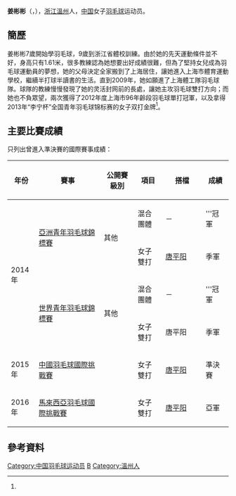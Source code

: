 {{noteTA|G1=Badminton}}
{{Infobox badminton player
| playername = 姜彬彬
| image = 
| size = 
| caption = 
| birth_name = 
| date_of_birth = {{birth_date_and_age|1996|5|31}}
| place_of_birth = {{CHN}}[[浙江省|浙江省]]<br/>[[溫州市|溫州市]][[平阳县|平阳县]][[昆阳镇_(平阳县)|昆阳镇]]<ref name="姜彬彬">{{cite news|title=姜彬彬获全国青年羽毛球锦标赛金牌|url=http://py.66wz.com/system/2013/04/07/011244610.shtml|agency=平阳新闻网|date=2013-04-07|accessdate=2017-02-09|archive-date=2019-09-16|archive-url=https://web.archive.org/web/20190916130320/http://py.66wz.com/system/2013/04/07/011244610.shtml|dead-url=no}}</ref>
| residence =
| height = {{height|m=1.61}}<ref name="姜彬彬" />
| weight = 
| handedness = 
| country = {{CHN}}
| years_intldebut = 2013年<ref name="姜彬彬" />
| years_started = 
| coach = 
| event = 女子雙打
| highest_ranking = 第176位（女雙-[[唐平阳|唐平阳]]）
| date_of_highest_ranking = 2016年11月10日<ref>[http://bwfcontent.tournamentsoftware.com/ranking/player.aspx?id=12375&player=661714 BWF World Ranking - Ranking of JIANG Binbin (79756)]{{en}}</ref>
| current_ranking = 第176位（女雙-[[唐平阳|唐平阳]]）<br/>第569位（混雙-[[陳思航|陳思航]]）
| date_of_current_ranking = 2016年11月24日<ref>[http://bwfcontent.tournamentsoftware.com/ranking/category.aspx?id=12375&category=475 BWF World Ranking - BWF世界排名榜 (11/24/2016) - Women's doubles] {{Webarchive|url=https://archive.is/20161124070348/http://bwfcontent.tournamentsoftware.com/ranking/category.aspx?id=12375&category=475 |date=2016-11-24 }}{{en}}</ref><ref>[http://bwfcontent.tournamentsoftware.com/ranking/category.aspx?id=12375&category=476 BWF World Ranking - BWF世界排名榜 (11/24/2016) - Mixed doubles] {{Wayback|url=http://bwfcontent.tournamentsoftware.com/ranking/category.aspx?id=12375&category=476 |date=20170305001017 }}{{en}}</ref>
| played = 13勝–6負（女雙）<br/>8勝–4負（混雙）
| titles = 
| bwf_profile = B954861F-6509-4940-A3AF-F97A87983613
| bwf_id = 79756
| updated = 2016年11月24日
}}
{{MedalTableTop}}
{{MedalSport | 女子[[羽毛球|羽毛球]]}}
{{MedalCountry | {{CHN}}}}
{{MedalCompetition | [[世界青年羽毛球錦標賽|世界青年羽毛球錦標賽]]}}
{{MedalGold | [[2014年世界青年羽毛球錦標賽|2014年 亞羅士打]] | 混合團體 }}
{{MedalBronze | [[2014年世界青年羽毛球錦標賽|2014年 亞羅士打]] | 女子雙打 }}
{{MedalCompetition | [[亞洲青年羽毛球錦標賽|亞洲青年羽毛球錦標賽]]}}
{{MedalGold | [[2014年亞洲青年羽毛球錦標賽|2014年 臺北]] | 混合團體 }}
{{MedalBronze | [[2014年亞洲青年羽毛球錦標賽|2014年 臺北]] | 女子雙打 }}
{{MedalBottom}}
'''姜彬彬'''（{{lang|en|'''Jiang Binbin'''}}，{{bd|1996年|5月31日|catIdx=J姜}}），[[浙江|浙江]][[溫州|溫州]]人，[[中国|中国]]女子[[羽毛球|羽毛球]]运动员。

== 簡歷 ==
姜彬彬7歲開始學羽毛球，9歲到浙江省體校訓練。由於她的先天運動條件並不好，身高只有1.61米，很多教練認為她想要出好成績很難，但為了堅持女兒成為羽毛球運動員的夢想，她的父母決定全家搬到了上海居住，讓她進入上海市體育運動學校，繼續半打球半讀書的生活。直到2009年，她如願進了上海體工隊羽毛球隊。球隊的教練慢慢發現了她的灵活封网前的長處，讓她主攻羽毛球雙打方向；而她也不負眾望，兩次獲得了2012年度上海市96年齡段羽毛球單打冠軍，以及拿得2013年“李宁杯”全国青年羽毛球锦标赛的女子双打金牌<ref name="姜彬彬"/>。

==主要比賽成績==
只列出曾進入準決賽的國際賽事成績：
{| class=wikitable style="text-align:center; font-size:small;" 
!width="50"|年份
!width="180"|賽事
!width="80"|公開賽級別
!width="60"|項目
!width="100"|搭檔
!width="50"|成績
|-
!rowspan="4"|2014年
|rowspan="2"|[[2014年亞洲青年羽毛球錦標賽|亞洲青年羽毛球錦標賽]]
|rowspan="2"|其他
|混合團體
|－
|bgcolor="gold"|'''冠軍
|-
|女子雙打
|[[唐平阳|唐平阳]]
|bgcolor="#b8860b"|季軍
|-
|rowspan="2"|[[2014年世界青年羽毛球錦標賽|世界青年羽毛球錦標賽]]
|rowspan="2"|其他
|混合團體
|－
|bgcolor="gold"|'''冠軍
|-
|女子雙打
|唐平阳
|bgcolor="#b8860b"|季軍
|-
!rowspan="1"|2015年
|[[2015年中國羽毛球國際挑戰賽|中國羽毛球國際挑戰賽]]
|{{BWFIC}}
|女子雙打
|[[唐平阳|唐平阳]]
|bgcolor="#b8860b"|準決賽
|-
!rowspan="1"|2016年
|[[2016年馬來西亞羽毛球國際挑戰賽|馬來西亞羽毛球國際挑戰賽]]
|{{BWFIC}}
|女子雙打
|[[唐平阳|唐平阳]]
|bgcolor="silver"|亞軍
|}
{{BWF賽事級別索引}}

==參考資料==
{{Reflist}}

{{DEFAULTSORT:Jiang Binbin}}
[[Category:中国羽毛球运动员|Category:中国羽毛球运动员]]
[[Category:姜姓|B]]
[[Category:溫州人|Category:溫州人]]